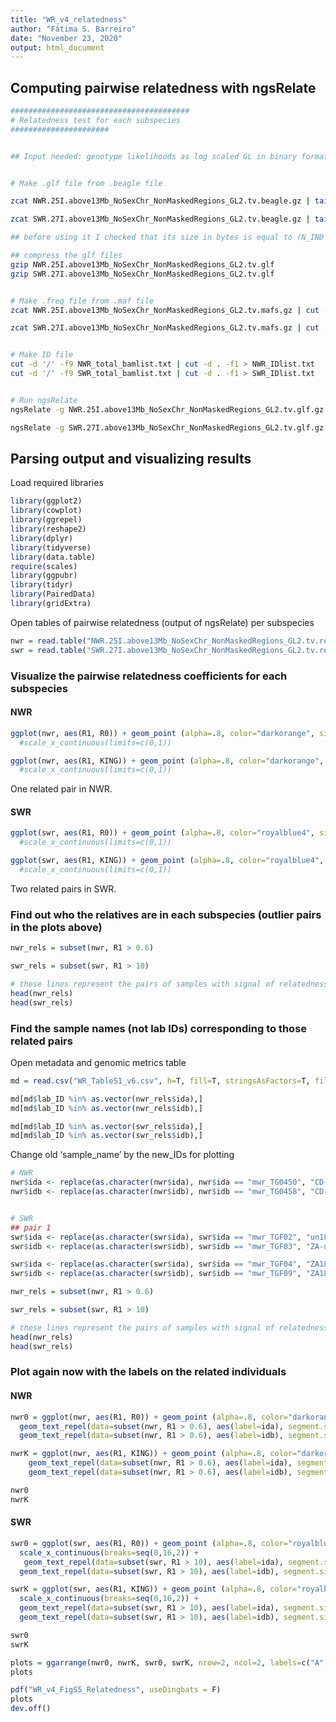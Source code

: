 ```yaml
---
title: "WR_v4_relatedness"
author: "Fátima S. Barreiro"
date: "November 23, 2020"
output: html_document
---
```





## Computing pairwise relatedness with ngsRelate


```bash
########################################
# Relatedness test for each subspecies 
######################


## Input needed: genotype likelihoods as log scaled GL in binary format (.glf), frequencies (.freq) and sample names (IDlist.txt)


# Make .glf file from .beagle file

zcat NWR.25I.above13Mb_NoSexChr_NonMaskedRegions_GL2.tv.beagle.gz | tail -n +2 | perl -an -e 'for($i=3; $i<=$#F; $i++){print(pack("d",($F[$i]==0 ? -inf : log($F[$i]))))}'  > NWR.25I.above13Mb_NoSexChr_NonMaskedRegions_GL2.tv.glf

zcat SWR.27I.above13Mb_NoSexChr_NonMaskedRegions_GL2.tv.beagle.gz | tail -n +2 | perl -an -e 'for($i=3; $i<=$#F; $i++){print(pack("d",($F[$i]==0 ? -inf : log($F[$i]))))}'  > SWR.27I.above13Mb_NoSexChr_NonMaskedRegions_GL2.tv.glf

## before using it I checked that its size in bytes is equal to (N_IND * N_SITES * 8 * 3)

## compress the glf files
gzip NWR.25I.above13Mb_NoSexChr_NonMaskedRegions_GL2.tv.glf
gzip SWR.27I.above13Mb_NoSexChr_NonMaskedRegions_GL2.tv.glf


# Make .freq file from .maf file
zcat NWR.25I.above13Mb_NoSexChr_NonMaskedRegions_GL2.tv.mafs.gz | cut -f6 | sed 1d > NWR.25I.above13Mb_NoSexChr_NonMaskedRegions_GL2.tv.freq

zcat SWR.27I.above13Mb_NoSexChr_NonMaskedRegions_GL2.tv.mafs.gz | cut -f6 | sed 1d > SWR.27I.above13Mb_NoSexChr_NonMaskedRegions_GL2.tv.freq


# Make ID file
cut -d '/' -f9 NWR_total_bamlist.txt | cut -d . -f1 > NWR_IDlist.txt
cut -d '/' -f9 SWR_total_bamlist.txt | cut -d . -f1 > SWR_IDlist.txt


# Run ngsRelate
ngsRelate -g NWR.25I.above13Mb_NoSexChr_NonMaskedRegions_GL2.tv.glf.gz  -f NWR.25I.above13Mb_NoSexChr_NonMaskedRegions_GL2.tv.freq -n 25 -z NWR_IDlist.txt -O NWR.25I.above13Mb_NoSexChr_NonMaskedRegions_GL2.tv.res

ngsRelate -g SWR.27I.above13Mb_NoSexChr_NonMaskedRegions_GL2.tv.glf.gz  -f SWR.27I.above13Mb_NoSexChr_NonMaskedRegions_GL2.tv.freq -n 27 -z SWR_IDlist.txt -O SWR.27.above13Mb_NoSexChr_NonMaskedRegions_GL2.tv.res
```





## Parsing output and visualizing results

Load required libraries
```r
library(ggplot2)
library(cowplot)
library(ggrepel)
library(reshape2)
library(dplyr)
library(tidyverse)
library(data.table)
require(scales)
library(ggpubr)
library(tidyr)
library(PairedData)
library(gridExtra)
```



Open tables of pairwise relatedness (output of ngsRelate) per subspecies
```r
nwr = read.table("NWR.25I.above13Mb_NoSexChr_NonMaskedRegions_GL2.tv.res", header=T, fill=T, stringsAsFactors=T, fileEncoding="latin1")
swr = read.table("SWR.27I.above13Mb_NoSexChr_NonMaskedRegions_GL2.tv.res", header=T, fill=T, stringsAsFactors=T, fileEncoding="latin1")
```



### Visualize the pairwise relatedness coefficients for each subspecies

#### NWR
```r
ggplot(nwr, aes(R1, R0)) + geom_point (alpha=.8, color="darkorange", size=2) + theme_bw() + labs(x="R1", y="R0", title="NWR pairwise relatedness among samples") 
  #scale_x_continuous(limits=c(0,1))

ggplot(nwr, aes(R1, KING)) + geom_point (alpha=.8, color="darkorange", size=2) + theme_bw() + labs(x="R1", y="KING", title="NWR pairwise relatedness among samples") 
  #scale_x_continuous(limits=c(0,1))
```
One related pair in NWR.



#### SWR
```r
ggplot(swr, aes(R1, R0)) + geom_point (alpha=.8, color="royalblue4", size=2) + theme_bw() + labs(x="R1", y="R0", title="SWR pairwise relatedness among samples") 
  #scale_x_continuous(limits=c(0,1))

ggplot(swr, aes(R1, KING)) + geom_point (alpha=.8, color="royalblue4", size=2) + theme_bw() + labs(x="R1", y="KING", title="SWR pairwise relatedness among samples") 
  #scale_x_continuous(limits=c(0,1))
```
Two related pairs in SWR.



### Find out who the relatives are in each subspecies (outlier pairs in the plots above)
```r
nwr_rels = subset(nwr, R1 > 0.6)

swr_rels = subset(swr, R1 > 10)

# these lines represent the pairs of samples with signal of relatedness
head(nwr_rels)
head(swr_rels)
```




### Find the sample names (not lab IDs) corresponding to those related pairs

Open metadata and genomic metrics table
```r
md = read.csv("WR_TableS1_v6.csv", h=T, fill=T, stringsAsFactors=T, fileEncoding="latin1")
```


```r
md[md$lab_ID %in% as.vector(nwr_rels$ida),]
md[md$lab_ID %in% as.vector(nwr_rels$idb),]

md[md$lab_ID %in% as.vector(swr_rels$ida),]
md[md$lab_ID %in% as.vector(swr_rels$idb),]


```


Change old 'sample_name' by the new_IDs for plotting
```r
# NWR
nwr$ida <- replace(as.character(nwr$ida), nwr$ida == "mwr_TG0450", "CD-un.1")
nwr$idb <- replace(as.character(nwr$idb), nwr$idb == "mwr_TG0458", "CD-un.2")


# SWR
## pair 1
swr$ida <- replace(as.character(swr$ida), swr$ida == "mwr_TGF02", "un1856.1")
swr$idb <- replace(as.character(swr$idb), swr$idb == "mwr_TGF03", "ZA-un.1")

swr$ida <- replace(as.character(swr$ida), swr$ida == "mwr_TGF04", "ZA1845.2")
swr$idb <- replace(as.character(swr$idb), swr$idb == "mwr_TGF09", "ZA1842.1")

```


```r
nwr_rels = subset(nwr, R1 > 0.6)

swr_rels = subset(swr, R1 > 10)

# these lines represent the pairs of samples with signal of relatedness
head(nwr_rels)
head(swr_rels)
```


### Plot again now with the labels on the related individuals

#### NWR
```r
nwr0 = ggplot(nwr, aes(R1, R0)) + geom_point (alpha=.8, color="darkorange", size=2) + theme_bw() + labs(x="R1", y="R0") +
  geom_text_repel(data=subset(nwr, R1 > 0.6), aes(label=ida), segment.size=.15, size=2, colour="gray20", fontface="bold", point.padding=.5) +
  geom_text_repel(data=subset(nwr, R1 > 0.6), aes(label=idb), segment.size=.15, size=2, colour="gray20", fontface="bold", point.padding=.5, xlim=c(NULL, 0.8), ylim=c(0, 0.2)) 

nwrK = ggplot(nwr, aes(R1, KING)) + geom_point (alpha=.8, color="darkorange", size=2) + theme_bw() + labs(x="R1", y="KING") +
    geom_text_repel(data=subset(nwr, R1 > 0.6), aes(label=ida), segment.size=.15, size=2, colour="gray20", fontface="bold", point.padding=.5) +
    geom_text_repel(data=subset(nwr, R1 > 0.6), aes(label=idb), segment.size=.15, size=2, colour="gray20", fontface="bold", point.padding=.5, xlim=c(NULL, 0.8), ylim=c(0.2, 0.3)) 

nwr0
nwrK

```




#### SWR
```r
swr0 = ggplot(swr, aes(R1, R0)) + geom_point (alpha=.8, color="royalblue4", size=2) + theme_bw() + labs(x="R1", y="R0") +
  scale_x_continuous(breaks=seq(0,16,2)) +
   geom_text_repel(data=subset(swr, R1 > 10), aes(label=ida), segment.size=.15, size=2, colour="gray20", fontface="bold", point.padding=.5, direction="x", xlim=c(8,14), ylim=c(0, 0.5)) +
  geom_text_repel(data=subset(swr, R1 > 10), aes(label=idb), segment.size=.15, size=2, colour="gray20", fontface="bold", point.padding=.5, direction="y", ylim=c(0.15,0.5))

swrK = ggplot(swr, aes(R1, KING)) + geom_point (alpha=.8, color="royalblue4", size=2) + theme_bw() + labs(x="R1", y="KING") +
  scale_x_continuous(breaks=seq(0,16,2)) +
  geom_text_repel(data=subset(swr, R1 > 10), aes(label=ida), segment.size=.15, size=2, colour="gray20", fontface="bold", point.padding=.5, direction="x", xlim=c(7, 13), ylim=c(0.35,0.4)) +
  geom_text_repel(data=subset(swr, R1 > 10), aes(label=idb), segment.size=.15, size=2, colour="gray20", fontface="bold", point.padding=.5, direction="both", xlim=c(9,14), ylim=c(0.1,0.3))

swr0
swrK
```


```r
plots = ggarrange(nwr0, nwrK, swr0, swrK, nrow=2, ncol=2, labels=c("A", "B" ,"C", "D"), align="v")
plots
```



```r
pdf("WR_v4_FigS5_Relatedness", useDingbats = F)
plots
dev.off()
```













